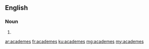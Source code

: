 ==English==

===Noun===
{{head|en|plural}}

# {{plural of|academe|lang=en}}

[[ar:academes]]
[[fr:academes]]
[[ku:academes]]
[[mg:academes]]
[[my:academes]]